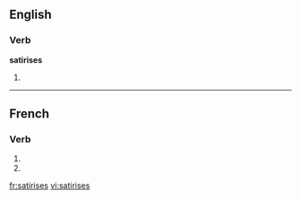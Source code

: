 {{also|satirisés}}
==English==

===Verb===
'''satirises'''

# {{third-person singular of|[[satirise]]}}

----

==French==

===Verb===
{{fr-verb-form}}

# {{form of|[[second-person|Second-person]] [[singular]] [[present indicative]]|satiriser|lang=French}}
# {{form of|Second-person singular [[present subjunctive]]|satiriser |lang=French}}

[[fr:satirises]]
[[vi:satirises]]